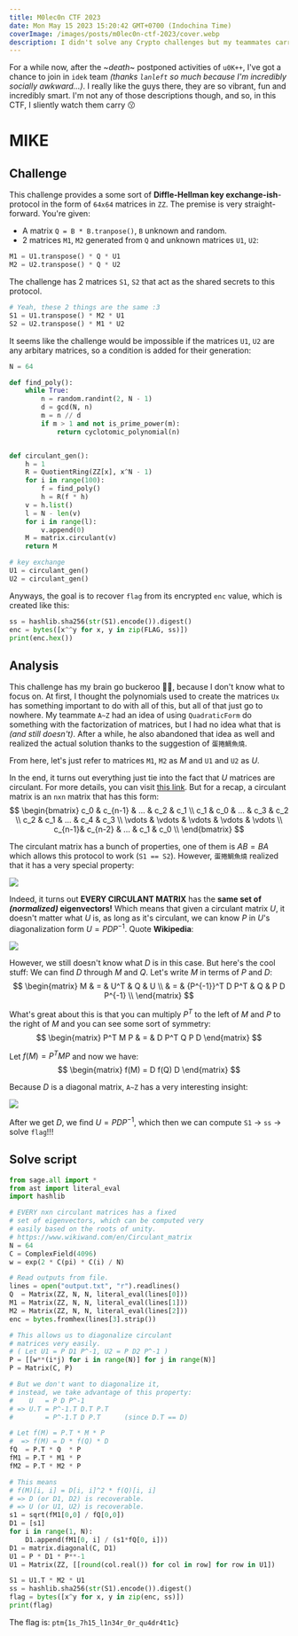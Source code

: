 ```yaml
---
title: M0lec0n CTF 2023
date: Mon May 15 2023 15:20:42 GMT+0700 (Indochina Time)
coverImage: /images/posts/m0lec0n-ctf-2023/cover.webp
description: I didn't solve any Crypto challenges but my teammates carry 🥰
---
```


For a while now, after the ~*death*~ postponed activities of `u0K++`, I've got a chance to join in `idek` team *(thanks `lanleft` so much because I'm incredibly socially awkward...)*. I really like the guys there, they are so vibrant, fun and incredibly smart. I'm not any of those descriptions though, and so, in this CTF, I sliently watch them carry 😗

# MIKE
## Challenge
This challenge provides a some sort of **Diffle-Hellman key exchange-ish**- protocol in the form of `64x64` matrices in `ZZ`. The premise is very straight-forward. You're given:
- A matrix `Q = B * B.tranpose()`, `B` unknown and random.
- 2 matrices `M1`, `M2` generated from `Q` and unknown matrices `U1`, `U2`:
```python
M1 = U1.transpose() * Q * U1
M2 = U2.transpose() * Q * U2
```

The challenge has 2 matrices `S1`, `S2` that act as the shared secrets to this protocol.
```python
# Yeah, these 2 things are the same :3
S1 = U1.transpose() * M2 * U1
S2 = U2.transpose() * M1 * U2
```

It seems like the challenge would be impossible if the matrices `U1`, `U2` are any arbitary matrices, so a condition is added for their generation:
```python
N = 64

def find_poly():
    while True:
        n = random.randint(2, N - 1)
        d = gcd(N, n)
        m = n // d
        if m > 1 and not is_prime_power(m):
            return cyclotomic_polynomial(n)


def circulant_gen():
    h = 1
    R = QuotientRing(ZZ[x], x^N - 1)
    for i in range(100):
        f = find_poly()
        h = R(f * h)
    v = h.list()
    l = N - len(v)
    for i in range(l):
        v.append(0)
    M = matrix.circulant(v)
    return M

# key exchange
U1 = circulant_gen()
U2 = circulant_gen()
```

Anyways, the goal is to recover `flag` from its encrypted `enc` value, which is created like this:
```python
ss = hashlib.sha256(str(S1).encode()).digest()
enc = bytes([x^^y for x, y in zip(FLAG, ss)])
print(enc.hex())
```

## Analysis
This challenge has my brain go buckeroo 😵‍💫, because I don't know what to focus on. At first, I thought the polynomials used to create the matrices `Ux` has something important to do with all of this, but all of that just go to nowhere. My teammate `A~Z` had an idea of using `QuadraticForm` do something with the factorization of matrices, but I had no idea what that is *(and still doesn't)*. After a while, he also abandoned that idea as well and realized the actual solution thanks to the suggestion of `蛋捲鯛魚燒`.

From here, let's just refer to matrices `M1`, `M2` as $M$ and `U1` and `U2` as $U$.

In the end, it turns out everything just tie into the fact that $U$ matrices are circulant. For more details, you can visit [this link](https://www.wikiwand.com/en/Circulant_matrix). But for a recap, a circulant matrix is an `nxn` matrix that has this form:
$$
\begin{bmatrix}
    c_0    & c_{n-1} & ...    & c_2    & c_1     \\
    c_1    & c_0     & ...    & c_3    & c_2     \\
    c_2    & c_1     & ...    & c_4    & c_3     \\
    \vdots & \vdots  & \vdots & \vdots & \vdots  \\
    c_{n-1}& c_{n-2} & ...    & c_1    & c_0     \\
\end{bmatrix}
$$

The circulant matrix has a bunch of properties, one of them is $AB = BA$ which allows this protocol to work (`S1 == S2`). However, `蛋捲鯛魚燒` realized that it has a very special property:

![](/images/posts/m0lec0n-ctf-2023/蛋捲鯛魚燒-realization.png)

Indeed, it turns out **EVERY CIRCULANT MATRIX** has the **same set of *(normalized)* eigenvectors!** Which means that given a circulant matrix $U$, it doesn't matter what $U$ is, as long as it's circulant, we can know $P$ in $U$'s diagonalization form $U = PDP^{-1}$. Quote **Wikipedia**:

![](/images/posts/m0lec0n-ctf-2023/circulant-key-property.png)

However, we still doesn't know what $D$ is in this case. But here's the cool stuff: We can find $D$ through $M$ and $Q$. Let's write $M$ in terms of $P$ and $D$:
$$
\begin{matrix}
M & = & U^T              & Q & U            \\
  & = & {P^{-1}}^T D P^T & Q & P D P^{-1}   \\
\end{matrix}
$$

What's great about this is that you can multiply $P^T$ to the left of $M$ and $P$ to the right of $M$ and you can see some sort of symmetry:
$$
\begin{matrix}
P^T M P & = & D P^T Q P D
\end{matrix}
$$

Let $f(M) = P^T M P$ and now we have:
$$
\begin{matrix}
f(M) = D f(Q) D
\end{matrix}
$$

Because $D$ is a diagonal matrix, `A~Z` has a very interesting insight:

![](/images/posts/m0lec0n-ctf-2023/a-z-insight.webp)

After we get $D$, we find $U = PDP^{-1}$, which then we can compute `S1` -> `ss` -> solve `flag`!!! 

## Solve script
```python
from sage.all import *
from ast import literal_eval
import hashlib

# EVERY nxn circulant matrices has a fixed
# set of eigenvectors, which can be computed very
# easily based on the roots of unity.
# https://www.wikiwand.com/en/Circulant_matrix
N = 64
C = ComplexField(4096)
w = exp(2 * C(pi) * C(i) / N)

# Read outputs from file.
lines = open("output.txt", "r").readlines()
Q  = Matrix(ZZ, N, N, literal_eval(lines[0]))
M1 = Matrix(ZZ, N, N, literal_eval(lines[1]))
M2 = Matrix(ZZ, N, N, literal_eval(lines[2]))
enc = bytes.fromhex(lines[3].strip())

# This allows us to diagonalize circulant
# matrices very easily.
# ( Let U1 = P D1 P^-1, U2 = P D2 P^-1 )
P = [[w**(i*j) for i in range(N)] for j in range(N)]
P = Matrix(C, P)

# But we don't want to diagonalize it, 
# instead, we take advantage of this property:
#    U   = P D P^-1 
# => U.T = P^-1.T D.T P.T 
#        = P^-1.T D P.T      (since D.T == D)

# Let f(M) = P.T * M * P
#  => f(M) = D * f(Q) * D
fQ  = P.T * Q  * P
fM1 = P.T * M1 * P
fM2 = P.T * M2 * P

# This means
# f(M)[i, i] = D[i, i]^2 * f(Q)[i, i] 
# => D (or D1, D2) is recoverable.
# => U (or U1, U2) is recoverable.
s1 = sqrt(fM1[0,0] / fQ[0,0])
D1 = [s1]
for i in range(1, N):
    D1.append(fM1[0, i] / (s1*fQ[0, i]))
D1 = matrix.diagonal(C, D1)
U1 = P * D1 * P**-1
U1 = Matrix(ZZ, [[round(col.real()) for col in row] for row in U1])

S1 = U1.T * M2 * U1
ss = hashlib.sha256(str(S1).encode()).digest()
flag = bytes([x^y for x, y in zip(enc, ss)])
print(flag)
```

The flag is: `ptm{1s_7h15_l1n34r_0r_qu4dr4t1c}`